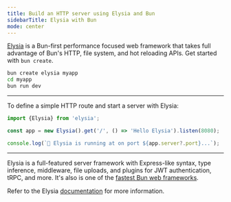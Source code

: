 ```yaml
---
title: Build an HTTP server using Elysia and Bun
sidebarTitle: Elysia with Bun
mode: center
---
```


[Elysia](https://elysiajs.com) is a Bun-first performance focused web framework that takes full advantage of Bun's HTTP, file system, and hot reloading APIs. Get started with `bun create`.

```bash terminal icon="terminal"
bun create elysia myapp
cd myapp
bun run dev
```

---

To define a simple HTTP route and start a server with Elysia:

```ts server.ts icon="/icons/typescript.svg"
import {Elysia} from 'elysia';

const app = new Elysia().get('/', () => 'Hello Elysia').listen(8080);

console.log(`🦊 Elysia is running at on port ${app.server?.port}...`);
```

---

Elysia is a full-featured server framework with Express-like syntax, type inference, middleware, file uploads, and plugins for JWT authentication, tRPC, and more. It's also is one of the [fastest Bun web frameworks](https://github.com/SaltyAom/bun-http-framework-benchmark).

Refer to the Elysia [documentation](https://elysiajs.com/quick-start.html) for more information.
